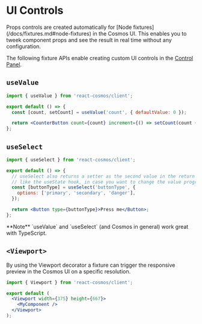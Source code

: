 
# UI Controls

<Callout type="info">
  Props controls are created automatically for [Node
  fixtures](/docs/fixtures.md#node-fixtures) in the Cosmos UI. This enables you
  to tweek component props and see the result in real time without any
  configuration.
</Callout>

The following fixture APIs enable creating custom UI controls in the [Control Panel](/docs/user-interface.md#control-panel).

## `useValue`

```jsx filename="CounterButton.fixture.jsx"
import { useValue } from 'react-cosmos/client';

export default () => {
  const [count, setCount] = useValue('count', { defaultValue: 0 });

  return <CounterButton count={count} increment={() => setCount(count + 1)} />;
};
```

## `useSelect`

```jsx filename="Button.fixture.jsx"
import { useSelect } from 'react-cosmos/client';

export default () => {
  // useSelect also returns a setter as the second value in the return tuple,
  // like the useState hook, in case you want to change the value programatically.
  const [buttonType] = useSelect('buttonType', {
    options: ['primary', 'secondary', 'danger'],
  });

  return <Button type={buttonType}>Press me</Button>;
};
```

<Callout type="info">
  **Note** `useValue` and `useSelect` (and Cosmos in general) work great with
  TypeScript.
</Callout>

## `<Viewport>`

By using the Viewport decorator a fixture can trigger the responsive preview in the Cosmos UI on a specific resolution.

```jsx
import { Viewport } from 'react-cosmos/client';

export default (
  <Viewport width={375} height={667}>
    <MyComponent />
  </Viewport>
);
```

